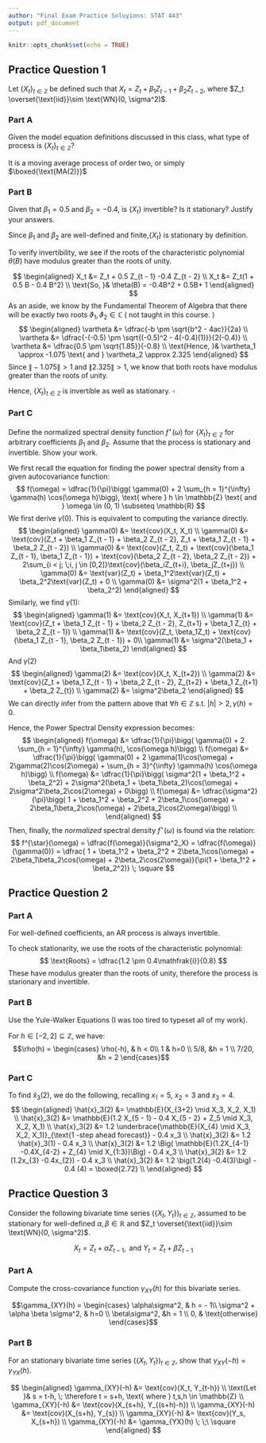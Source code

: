 ```yaml
---
author: "Final Exam Practice Soluyions: STAT 443"
output: pdf_document
---
```


```r
knitr::opts_chunk$set(echo = TRUE)
```

## Practice Question 1

Let  $\{X_t\}_{t \in \mathbb{Z}}$ be defined such that $X_t = Z_t + \beta_1 Z_{t - 1} + \beta_2 Z_{t - 2}$, where $Z_t \overset{\text{iid}}\sim \text{WN}(0, \sigma^2)$.

### Part A

Given the model equation definitions discussed in this class, what type of process is $\{X_t\}_{t \in \mathbb{Z}}$?
 
 
 
It is a moving average process of order two, or simply $\boxed{\text{MA(2)}}$

### Part B

Given that $\beta_1 = 0.5$ and $\beta_2 = -0.4$, is $\{X_t\}$ invertible? Is it stationary? Justify your answers. 


Since $\beta_1$ and $\beta_2$ are well-defined and finite,$\{X_t\}$ is stationary by definition.


To verify invertibility, we see if the roots of the characteristic polynomial $\theta(B)$ have modulus greater than the roots of unity. 

$$
\begin{aligned}
X_t &= Z_t + 0.5 Z_{t - 1} -0.4 Z_{t - 2} \\
X_t &= Z_t(1 + 0.5 B - 0.4 B^2) \\
\text{So, }& \theta(B) = -0.4B^2 + 0.5B+ 1
\end{aligned}
$$
As an aside, we know by the Fundamental Theorem of Algebra that there will be exactly two roots $\vartheta_1, \vartheta_2 \in \mathbb{C}$ ( not taught in this course. )
$$
\begin{aligned}
\vartheta &= \dfrac{-b \pm \sqrt{b^2 - 4ac}}{2a} \\
\vartheta &= \dfrac{-(-0.5) \pm \sqrt{(-0.5)^2 - 4(-0.4)(1)}}{2(-0.4)} \\
\vartheta &= \dfrac{0.5 \pm \sqrt{1.85}}{-0.8} \\
\text{Hence, }& \vartheta_1 \approx -1.075 \text{ and } \vartheta_2 \approx 2.325
\end{aligned}
$$
Since $\| -1.075 \| > 1$ and $\| 2.325 \| > 1$, we know that both roots have modulus greater than the roots of unity. 


Hence, $\{X_t\}_{t\in\mathbb{Z}}$ is invertible as well as stationary. $\square$



### Part C

Define the normalized spectral density function $f^{\star}(\omega)$ for $\{X_t\}_{t \in \mathbb{Z}}$ for arbitrary coefficients $\beta_1$ and $\beta_2$. Assume that the process is stationary and invertible. Show your work. 


We first recall the equation for finding the power spectral density from a given autocovariance function:
$$
f(\omega) = \dfrac{1}{\pi}\bigg( \gamma(0) + 2 \sum_{h = 1}^{\infty} \gamma(h) \cos(\omega h)\bigg), \text{ where } h \in \mathbb{Z} \text{ and } \omega \in (0, 1) \subseteq \mathbb{R}
$$
We first derive $\gamma(0)$. This is equivalent to computing the variance directly.
$$
\begin{aligned}
\gamma(0) &= \text{cov}(X_t, X_t) \\
\gamma(0) &= \text{cov}(Z_t + \beta_1 Z_{t - 1} + \beta_2 Z_{t - 2}, Z_t + \beta_1 Z_{t - 1} + \beta_2 Z_{t - 2}) \\
\gamma(0) &= \text{cov}(Z_t, Z_t) + \text{cov}(\beta_1 Z_{t - 1}, \beta_1 Z_{t - 1}) + \text{cov}(\beta_2 Z_{t - 2}, \beta_2 Z_{t - 2}) + 2\sum_{i < j; \;i, j \in [0,2]}\text{cov}(\beta_iZ_{t+i}, \beta_jZ_{t+j}) \\
\gamma(0) &= \text{var}(Z_t) + \beta_1^2\text{var}(Z_t) + \beta_2^2\text{var}(Z_t) + 0 \\
\gamma(0) &= \sigma^2(1 + \beta_1^2 + \beta_2^2)
\end{aligned}
$$
Similarly, we find $\gamma(1)$:
$$
\begin{aligned}
\gamma(1) &= \text{cov}(X_t, X_{t+1}) \\
\gamma(1) &= \text{cov}(Z_t + \beta_1 Z_{t - 1} + \beta_2 Z_{t - 2}, Z_{t+1} + \beta_1 Z_{t} + \beta_2 Z_{t - 1}) \\
\gamma(1) &= \text{cov}(Z_t, \beta_1Z_t) + \text{cov}(\beta_1 Z_{t - 1}, \beta_2 Z_{t - 1}) + 0\\
\gamma(1) &= \sigma^2(\beta_1 + \beta_1\beta_2)
\end{aligned}
$$
And $\gamma(2)$
$$
\begin{aligned}
\gamma(2) &= \text{cov}(X_t, X_{t+2}) \\
\gamma(2) &= \text{cov}(Z_t + \beta_1 Z_{t - 1} + \beta_2 Z_{t - 2}, Z_{t+2} + \beta_1 Z_{t+1} + \beta_2 Z_{t}) \\
\gamma(2) &= \sigma^2\beta_2
\end{aligned}
$$
We can directly infer from the pattern above that $\forall h \in \mathbb{Z} \text{ s.t. } |h| > 2, \gamma(h) = 0$.


Hence, the Power Spectral Density expression becomes:
$$
\begin{aligned}
f(\omega) &= \dfrac{1}{\pi}\bigg( \gamma(0) + 2 \sum_{h = 1}^{\infty} \gamma(h), \cos(\omega h)\bigg) \\
f(\omega) &= \dfrac{1}{\pi}\bigg( \gamma(0) + 2 \gamma(1)\cos(\omega) + 2\gamma(2)\cos(2\omega) + \sum_{h = 3}^{\infty} \gamma(h) \cos(\omega h)\bigg) \\
f(\omega) &= \dfrac{1}{\pi}\bigg(  \sigma^2(1 + \beta_1^2 + \beta_2^2) + 2\sigma^2(\beta_1 + \beta_1\beta_2)\cos(\omega) + 2\sigma^2\beta_2\cos(2\omega) + 0\bigg) \\
f(\omega) &= \dfrac{\sigma^2}{\pi}\bigg(  1 + \beta_1^2 + \beta_2^2 + 2\beta_1\cos(\omega) + 2\beta_1\beta_2\cos(\omega) + 2\beta_2\cos(2\omega)\bigg) \\
\end{aligned}
$$
Then, finally, the *normalized* spectral density $f^{\star}(\omega)$ is found via the relation:
$$
f^{\star}(\omega) = \dfrac{f(\omega)}{\sigma^2_X} = \dfrac{f(\omega)}{\gamma(0)} = \dfrac{  1 + \beta_1^2 + \beta_2^2  + 2\beta_1\cos(\omega) + 2\beta_1\beta_2\cos(\omega) + 2\beta_2\cos(2\omega)}{\pi(1 + \beta_1^2 + \beta_2^2)} \; \square
$$
\newpage


## Practice Question 2



### Part A



For well-defined coefficients, an AR process is always invertible.


To check stationarity, we use the roots of the characteristic polynomial:
$$
\text{Roots} = \dfrac{1.2 \pm 0.4\mathfrak{i}}{0.8}
$$
These have modulus greater than the roots of unity, therefore the process is starionary and invertible.



### Part B

Use the Yule-Walker Equations (I was too tired to typeset all of my work).

For $h \in [-2, 2] \subseteq \mathbb{Z}$, we have:
$$\rho(h) = \begin{cases} \rho(-h), & h < 0\\ 
 1 & h=0 \\
5/8, &h = 1 \\
7/20, &h = 2
\end{cases}$$


### Part C


To find $\hat{x}_3(2)$, we do the following, recalling $x_1 = 5$, $x_2 = 3$ and $x_3 = 4$. 
$$
\begin{aligned}
\hat{x}_3(2) &= \mathbb{E}(X_{3+2} \mid X_3, X_2, X_1) \\
\hat{x}_3(2) &=  \mathbb{E}(1.2 X_{5 - 1} - 0.4 X_{5 - 2} + Z_5 \mid X_3, X_2, X_1) \\ 
\hat{x}_3(2) &=  1.2 \underbrace{\mathbb{E}(X_{4} \mid X_3, X_2, X_1)}_{\text{1 -step ahead forecast}} - 0.4 x_3   \\ 
\hat{x}_3(2) &=  1.2 \hat{x}_3(1)  - 0.4 x_3   \\ 
\hat{x}_3(2) &=  1.2 \Big( \mathbb{E}(1.2X_{4-1} -0.4X_{4-2} + Z_{4} \mid X_{1:3})\Big)  - 0.4 x_3   \\
\hat{x}_3(2) &=  1.2  (1.2x_{3} -0.4x_{2}) - 0.4 x_3   \\ 
\hat{x}_3(2) &=  1.2  \big(1.2(4) -0.4(3)\big) - 0.4 (4) = \boxed{2.72} \\
\end{aligned}
$$



\newpage



## Practice Question 3


Consider the following bivariate time series $(\big\{X_t, Y_t \big\})_{t \in \mathbb{Z}}$, assumed to be stationary for well-defined $\alpha, \beta \in \mathbb{R}$ and $Z_t \overset{\text{iid}}\sim \text{WN}(0, \sigma^2)$.

$$
X_t = Z_t + \alpha Z_{t-1}, \text{ and } Y_t = Z_t + \beta Z_{t-1}
$$ 

### Part A

Compute the cross-covariance function $\gamma_{XY}(h)$ for this bivariate series.


$$\gamma_{XY}(h) = \begin{cases} \alpha\sigma^2, & h = - 1\\ 
 \sigma^2 + \alpha \beta \sigma^2, & h=0 \\
\beta\sigma^2, &h = 1 \\
0, & \text{otherwise}
\end{cases}$$


### Part B


For an stationary bivariate time series $(\big\{X_t, Y_t \big\})_{t \in \mathbb{Z}}$, show that $\gamma_{XY}(-h) = \gamma_{YX}(h)$.

$$
\begin{aligned}
\gamma_{XY}(-h) &= \text{cov}(X_t, Y_{t-h}) \\
\text{Let }& s = t-h, \; \therefore t = s+h, \text{ where } t,s,h \in \mathbb{Z} \\
\gamma_{XY}(-h) &= \text{cov}(X_{s+h}, Y_{(s+h)-h}) \\
\gamma_{XY}(-h) &= \text{cov}(X_{s+h}, Y_{s}) \\
\gamma_{XY}(-h) &= \text{cov}(Y_s, X_{s+h}) \\
\gamma_{XY}(-h) &= \gamma_{YX}(h) \; \;\ \square
\end{aligned}
$$